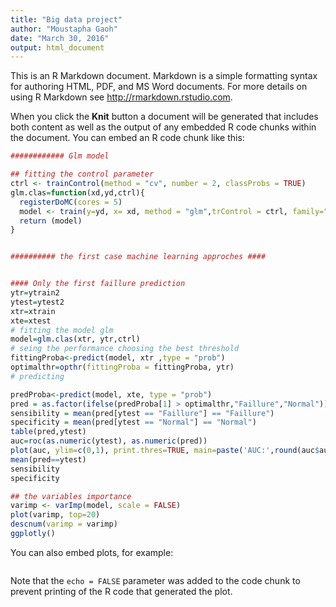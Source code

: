 ```yaml
---
title: "Big data project"
author: "Moustapha Gaoh"
date: "March 30, 2016"
output: html_document
---
```


This is an R Markdown document. Markdown is a simple formatting syntax for authoring HTML, PDF, and MS Word documents. For more details on using R Markdown see <http://rmarkdown.rstudio.com>.

When you click the **Knit** button a document will be generated that includes both content as well as the output of any embedded R code chunks within the document. You can embed an R code chunk like this:

```r
############ Glm model

## fitting the control parameter
ctrl <- trainControl(method = "cv", number = 2, classProbs = TRUE)
glm.clas=function(xd,yd,ctrl){
  registerDoMC(cores = 5)
  model <- train(y=yd, x= xd, method = "glm",trControl = ctrl, family="binomial")
  return (model)
}


########## the first case machine learning approches ####


#### Only the first faillure prediction
ytr=ytrain2
ytest=ytest2
xtr=xtrain
xte=xtest
# fitting the model glm
model=glm.clas(xtr, ytr,ctrl)
# seing the performance choosing the best threshold
fittingProba<-predict(model, xtr ,type = "prob")
optimalthr=opthr(fittingProba = fittingProba, ytr)
# predicting

predProba<-predict(model, xte, type = "prob")
pred = as.factor(ifelse(predProba[1] > optimalthr,"Faillure","Normal"))
sensibility = mean(pred[ytest == "Faillure"] == "Faillure")
specificity = mean(pred[ytest == "Normal"] == "Normal")
table(pred,ytest)
auc=roc(as.numeric(ytest), as.numeric(pred))
plot(auc, ylim=c(0,1), print.thres=TRUE, main=paste('AUC:',round(auc$auc[[1]],2)))
mean(pred==ytest)
sensibility
specificity

## the variables importance
varimp <- varImp(model, scale = FALSE)
plot(varimp, top=20)
descnum(varimp = varimp)
ggplotly()

```

You can also embed plots, for example:

```r

```

Note that the `echo = FALSE` parameter was added to the code chunk to prevent printing of the R code that generated the plot.

```r

```

